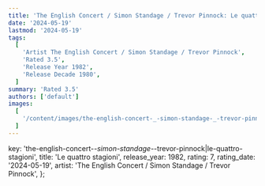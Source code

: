 ```yaml
---
title: 'The English Concert / Simon Standage / Trevor Pinnock: Le quattro stagioni (1982)'
date: '2024-05-19'
lastmod: '2024-05-19'
tags:
  [
    'Artist The English Concert / Simon Standage / Trevor Pinnock',
    'Rated 3.5',
    'Release Year 1982',
    'Release Decade 1980',
  ]
summary: 'Rated 3.5'
authors: ['default']
images:
  [
    '/content/images/the-english-concert-_-simon-standage-_-trevor-pinnock|le-quattro-stagioni.jpg',
  ]
---
```


  key: 'the-english-concert-_-simon-standage-_-trevor-pinnock|le-quattro-stagioni',
  title: 'Le quattro stagioni',
  release_year: 1982,
  rating: 7,
  rating_date: '2024-05-19',
  artist: 'The English Concert / Simon Standage / Trevor Pinnock',
};

<MusicRating data={data} />
